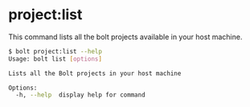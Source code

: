 
<Meta pageTitle="project:list | bolt-framework" description="Run Docker containers, child processes, or even encapsulate your entire project within a VM, all under one unified API." />





# project:list

This command lists all the bolt projects available in your host machine.

```bash
$ bolt project:list --help
Usage: bolt list [options]

Lists all the Bolt projects in your host machine

Options:
  -h, --help  display help for command
```
